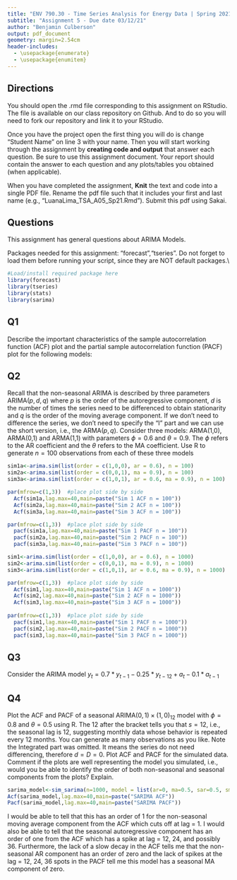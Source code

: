 ```yaml
---
title: "ENV 790.30 - Time Series Analysis for Energy Data | Spring 2021"
subtitle: "Assignment 5 - Due date 03/12/21"
author: "Benjamin Culberson"
output: pdf_document
geometry: margin=2.54cm
header-includes:
  - \usepackage{enumerate}
  - \usepackage{enumitem}
---
```

  
## Directions
  
  You should open the .rmd file corresponding to this assignment on RStudio. The file is available on our class repository on Github. And to do so you will need to fork our repository and link it to your RStudio.  

Once you have the project open the first thing you will do is change "Student Name" on line 3 with your name. 
Then you will start working through the assignment by  **creating code and output** that answer each question. Be sure to use this assignment document. Your report should contain the answer to each question and any plots/tables you obtained (when applicable).

When you have completed the assignment, **Knit** the text and code into a single PDF file. Rename the pdf file such that it includes your first and last name (e.g., "LuanaLima_TSA_A05_Sp21.Rmd"). Submit this pdf using Sakai. 

## Questions 

This assignment has general questions about ARIMA Models. 

Packages needed for this assignment: "forecast","tseries". Do not forget to load them before running your script, since they are NOT default packages.\\

```r
#Load/install required package here
library(forecast)
library(tseries)
library(stats)
library(sarima)
```


## Q1
Describe the important characteristics of the sample autocorrelation function (ACF) plot and the partial sample autocorrelation function (PACF) plot for the following models: 

\begin{enumerate}[label=(\alph*)]

\item AR(2)

> Answer: The ACF of an AR(2) model will decay over time. The PACF of this model will cut off at exaclty lag = 2 (identifying the order of the model).

\item MA(1)

> Answer: The ACF of an MA(1) model cut off at lag = 1 (identifying the order of the model) and the PACF will decay over time.

\end{enumerate}

## Q2
Recall that the non-seasonal ARIMA is described by three parameters ARIMA$(p,d,q)$ where $p$ is the order of the autoregressive component, $d$ is the number of times the series need to be differenced to obtain stationarity and $q$ is the order of the moving average component. If we don't need to difference the series, we don't need to specify the "I" part and we can use the short version, i.e., the ARMA$(p,q)$. Consider three models: ARMA(1,0), ARMA(0,1) and ARMA(1,1) with parameters $\phi=0.6$ and $\theta= 0.9$. The $\phi$ refers to the AR coefficient and the $\theta$ refers to the MA coefficient. Use R to generate $n=100$ observations from each of these three models

```r
sim1a<-arima.sim(list(order = c(1,0,0), ar = 0.6), n = 100) 
sim2a<-arima.sim(list(order = c(0,0,1), ma = 0.9), n = 100) 
sim3a<-arima.sim(list(order = c(1,0,1), ar = 0.6, ma = 0.9), n = 100) 
```


\begin{enumerate}[label=(\alph*)]

\item Plot the sample ACF for each of these models in one window to facilitate comparison (Hint: use command $par(mfrow=c(1,3))$ that divides the plotting window in three columns).  




\item Plot the sample PACF for each of these models in one window to facilitate comparison.  



\item Look at the ACFs and PACFs. Imagine you had these plots for a data set and you were asked to identify the model, i.e., is it AR, MA or ARMA and the order of each component. Would you be identify them correctly? Explain your answer.

> Answer: 

The first model shows somewhat of a slow decay in its ACF and a clear cut off in its PACF. I believe I would be able to identify it as an AR process with an order of (1,0) given its clear cutoff at lag = 1 in the PACF. 

The second model seems to show a cutoff at lag = 1 in the ACF but its PACF does not have super obvious slow decay. I might have trouble correctly identifying this one. I would probably guess it's an MA process based off the ACF and the somewhat slow decay in the PACF, but I would not be certain. I would therefore guess that it has an order of (0,1). 

The last model possibly shows a gradual decay in the ACF and possibly a slow decay in the PACF. Neither of them shows a clear cutoff at any point so I would identify this as an ARMA model with an order of (1,1).

\item Compare the ACF and PACF values R computed with the theoretical values you provided for the coefficients. Do they match? Explain your answer.

> Answer: 

The theoretical value $\phi=0.6$  appears to loosely match the PACF of the AR model. The value of the AR model's PACF at lag = 1 sits at around 0.5, so it's not a perfect match but it's close. The MA model's coefficient ($\theta= 0.9$) cannot be matched on the either the ACF or the PACF graphs so I cannot tell if it comes close to the theoretical coefficient. The PACF of the ARMA model has a value at lag = 1 of somewhat close to 0.75 so it does not appear to match the theoretical value of the coefficient.


\item Increase number of observations to $n=1000$ and repeat parts (a)-(d).


\item Look at the ACFs and PACFs. Imagine you had these plots for a data set and you were asked to identify the model, i.e., is it AR, MA or ARMA and the order of each component. Would you be identify them correctly? Explain your answer.

> Answer: 

The first model shows a clear slow decay in its ACF and a clear cut off in its PACF at lag = 0. I believe I would be able to identify it as an AR process with an order of (1,0) given its clear cutoff at lag = 0 in the PACF and its obvious decay in the ACF. 

The second model shows a clear cutoff at lag = 0 in the ACF and its PACF has an obvious slow decay. I would therefore be able to identify this model as an MA process with an order of (0,1).

The last model shows an obvious gradual decay in the ACF and an obvious gradual decay in the PACF. Based on these plots, I would be able to determine that this is an ARMA model, and I would put the order at (1,1). 

\item Compare the ACF and PACF values R computed with the theoretical values you provided for the coefficients. Do they match? Explain your answer.

> Answer: 

The theoretical value $\phi=0.6$  appears to somewhat closely match the PACF of the AR model. The value of the AR model's PACF at lag = 1 sits at around 0.6, so it's a reasonable match to the theoretical value. The MA model's coefficient ($\theta= 0.9$) cannot be matched on the either the ACF or the PACF graphs so I cannot tell if it comes close to the theoretical coefficient. The PACF of the ARMA model has a value at lag = 1 of roughly 0.8 so it does not match the theoretical coefficient very well.

\end{enumerate}

```r

par(mfrow=c(1,3))  #place plot side by side
  Acf(sim1a,lag.max=40,main=paste("Sim 1 ACF n = 100"))
  Acf(sim2a,lag.max=40,main=paste("Sim 2 ACF n = 100"))
  Acf(sim3a,lag.max=40,main=paste("Sim 3 ACF n = 100"))
```

```r
par(mfrow=c(1,3))  #place plot side by side
  pacf(sim1a,lag.max=40,main=paste("Sim 1 PACF n = 100"))
  pacf(sim2a,lag.max=40,main=paste("Sim 2 PACF n = 100"))
  pacf(sim3a,lag.max=40,main=paste("Sim 3 PACF n = 100"))
```

```r
sim1<-arima.sim(list(order = c(1,0,0), ar = 0.6), n = 1000) 
sim2<-arima.sim(list(order = c(0,0,1), ma = 0.9), n = 1000) 
sim3<-arima.sim(list(order = c(1,0,1), ar = 0.6, ma = 0.9), n = 1000) 

par(mfrow=c(1,3))  #place plot side by side
  Acf(sim1,lag.max=40,main=paste("Sim 1 ACF n = 1000"))
  Acf(sim2,lag.max=40,main=paste("Sim 2 ACF n = 1000"))
  Acf(sim3,lag.max=40,main=paste("Sim 3 ACF n = 1000"))
  
par(mfrow=c(1,3))  #place plot side by side
  pacf(sim1,lag.max=40,main=paste("Sim 1 PACF n = 1000"))
  pacf(sim2,lag.max=40,main=paste("Sim 2 PACF n = 1000"))
  pacf(sim3,lag.max=40,main=paste("Sim 3 PACF n = 1000"))
```
## Q3

Consider the ARIMA model $y_t=0.7*y_{t-1}-0.25*y_{t-12}+a_t-0.1*a_{t-1}$

\begin{enumerate}[label=(\alph*)]

\item Identify the model using the notation ARIMA$(p,d,q)(P,D,Q)_ s$, i.e., identify the integers $p,d,q,P,D,Q,s$ (if possible) from the equation.

Based on the equation above, this model is ARIMA(1,0,1)(1,0,0). p = 1, d = 0, q = 1, P = 1, D = 0, Q = 0, s = 12. Because we only use t - 1 and t - 12, we neither seasonally nor non-seasonally difference the equation. 

\item Also from the equation what are the values of the parameters, i.e., model coefficients. 

From the equation, the model coefficients are $\phi1=0.7$, $\phi12=-0.25$, $\theta1= -0.1$, $\theta12= 0$

\end{enumerate}
## Q4

Plot the ACF and PACF of a seasonal ARIMA$(0, 1)\times(1, 0)_{12}$ model with $\phi =0 .8$ and $\theta = 0.5$ using R. The $12$ after the bracket tells you that $s=12$, i.e., the seasonal lag is 12, suggesting monthly data whose behavior is repeated every 12 months. You can generate as many observations as you like. Note the Integrated part was omitted. It means the series do not need differencing, therefore $d=D=0$. Plot ACF and PACF for the simulated data. Comment if the plots are well representing the model you simulated, i.e., would you be able to identify the order of both non-seasonal and seasonal components from the plots? Explain.

```r
sarima_model<-sim_sarima(n=1000, model = list(ar=0, ma=0.5, sar=0.5, sma=0, nseasons=12))
Acf(sarima_model,lag.max=40,main=paste("SARIMA ACF"))
Pacf(sarima_model,lag.max=40,main=paste("SARIMA PACF"))
```
I would be able to tell that this has an order of 1 for the non-seasonal moving average component from the ACF which cuts off at lag = 1. I would also be able to tell that the seasonal autoregressive component has an order of one from the ACF which has a spike at lag = 12, 24, and possibly 36. Furthermore, the lack of a slow decay in the ACF tells me that the non-seasonal AR component has an order of zero and the lack of spikes at the lag = 12, 24, 36 spots in the PACF tell me this model has a seasonal MA component of zero. 
